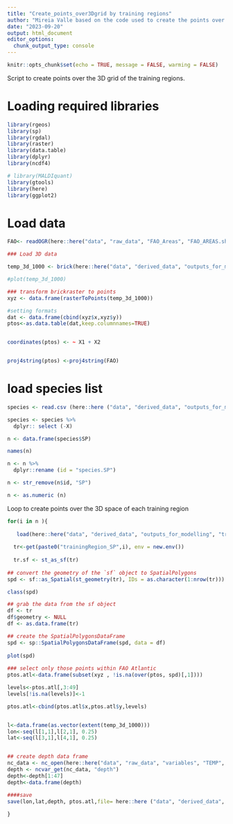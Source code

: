 ```yaml
---
title: "Create_points_over3Dgrid by training regions"
author: "Mireia Valle based on the code used to create the points over the 3D grid for the entire Atlantic"
date: "2023-09-20"
output: html_document
editor_options: 
  chunk_output_type: console
---
```


```r
knitr::opts_chunk$set(echo = TRUE, message = FALSE, warming = FALSE)
```

Script to create points over the 3D grid of the training regions.

# Loading required libraries
```r
library(rgeos)
library(sp)
library(rgdal)
library(raster)
library(data.table)
library(dplyr)
library(ncdf4)

# library(MALDIquant)
library(gtools)
library(here)
library(ggplot2)
```

# Load data
```r

FAO<- readOGR(here::here("data", "raw_data", "FAO_Areas", "FAO_AREAS.shp"))

### Load 3D data

temp_3d_1000 <- brick(here::here("data", "derived_data", "outputs_for_modelling","variables","temp_3d_1000.tif"))

#plot(temp_3d_1000)

### transform brickraster to points
xyz <- data.frame(rasterToPoints(temp_3d_1000))

#setting formats
dat <- data.frame(cbind(xyz$x,xyz$y))
ptos<-as.data.table(dat,keep.columnnames=TRUE)


coordinates(ptos) <- ~ X1 + X2


proj4string(ptos) <-proj4string(FAO)
```

# load species list
```r
species <- read.csv (here::here ("data", "derived_data", "outputs_for_modelling", "species_for_modelling.csv"),  sep = ",")

species <- species %>% 
  dplyr:: select (-X)

n <- data.frame(species$SP)

names(n)

n <- n %>% 
  dplyr::rename (id = "species.SP")

n <- str_remove(n$id, "SP")

n <- as.numeric (n)

```

Loop to create points over the 3D space of each training region

```r

for(i in n ){
  
   load(here::here("data", "derived_data", "outputs_for_modelling", "training_regions", paste0("trainingRegions_SP",i,".Rdata")))
  
  tr<-get(paste0("trainingRegion_SP",i), env = new.env())
  
  tr.sf <- st_as_sf(tr)
  
## convert the geometry of the `sf` object to SpatialPolygons
spd <- sf::as_Spatial(st_geometry(tr), IDs = as.character(1:nrow(tr)))

class(spd)

## grab the data from the sf object
df <- tr
df$geometry <- NULL
df <- as.data.frame(tr)

## create the SpatialPolygonsDataFrame
spd <- sp::SpatialPolygonsDataFrame(spd, data = df)
  
plot(spd)  
  
### select only those points within FAO Atlantic
ptos.atl<-data.frame(subset(xyz , !is.na(over(ptos, spd)[,1])))

levels<-ptos.atl[,3:49]
levels[!is.na(levels)]<-1

ptos.atl<-cbind(ptos.atl$x,ptos.atl$y,levels)


l<-data.frame(as.vector(extent(temp_3d_1000)))
lon<-seq(l[1,1],l[2,1], 0.25)
lat<-seq(l[3,1],l[4,1], 0.25)


## create depth data frame
nc_data <- nc_open(here::here("data", "raw_data", "variables", "TEMP", "woa18_decav81B0_t00_04.nc"))
depth <- ncvar_get(nc_data, "depth")
depth<-depth[1:47]
depth<-data.frame(depth)

####save 
save(lon,lat,depth, ptos.atl,file= here::here ("data", "derived_data", "03_create_pseudoabsences", "by_species", paste0("PsA_atl_SP", i, ".RData")))
     
}

```

